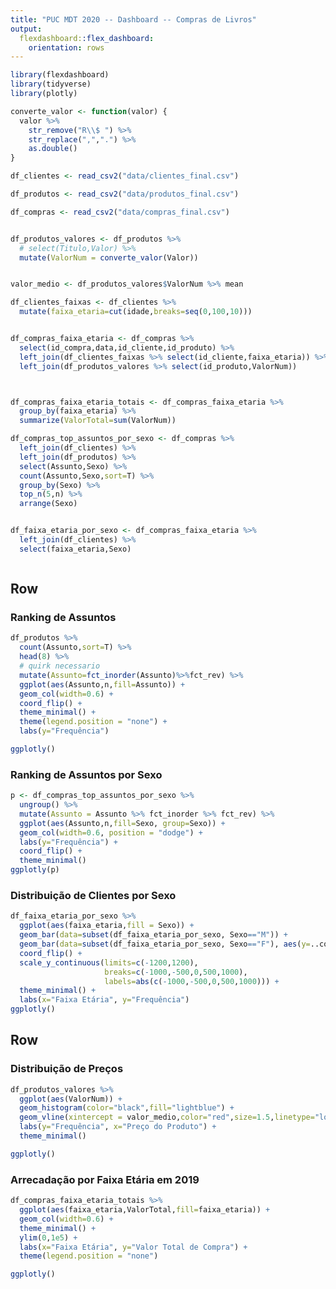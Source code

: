---
title: "PUC MDT 2020 -- Dashboard -- Compras de Livros"
output: 
  flexdashboard::flex_dashboard:
    orientation: rows
---

```{r setup, include=FALSE}
library(flexdashboard)
library(tidyverse)
library(plotly)
```


```{r preparo, include=FALSE}
converte_valor <- function(valor) {
  valor %>%
    str_remove("R\\$ ") %>%
    str_replace(",",".") %>%
    as.double()
}

df_clientes <- read_csv2("data/clientes_final.csv")

df_produtos <- read_csv2("data/produtos_final.csv")

df_compras <- read_csv2("data/compras_final.csv")


df_produtos_valores <- df_produtos %>%
  # select(Titulo,Valor) %>%
  mutate(ValorNum = converte_valor(Valor))


valor_medio <- df_produtos_valores$ValorNum %>% mean

df_clientes_faixas <- df_clientes %>%
  mutate(faixa_etaria=cut(idade,breaks=seq(0,100,10)))


df_compras_faixa_etaria <- df_compras %>%
  select(id_compra,data,id_cliente,id_produto) %>%
  left_join(df_clientes_faixas %>% select(id_cliente,faixa_etaria)) %>%
  left_join(df_produtos_valores %>% select(id_produto,ValorNum))



df_compras_faixa_etaria_totais <- df_compras_faixa_etaria %>%
  group_by(faixa_etaria) %>%
  summarize(ValorTotal=sum(ValorNum))

df_compras_top_assuntos_por_sexo <- df_compras %>%
  left_join(df_clientes) %>%
  left_join(df_produtos) %>%
  select(Assunto,Sexo) %>%
  count(Assunto,Sexo,sort=T) %>%
  group_by(Sexo) %>%
  top_n(5,n) %>%
  arrange(Sexo)


df_faixa_etaria_por_sexo <- df_compras_faixa_etaria %>%
  left_join(df_clientes) %>%
  select(faixa_etaria,Sexo)



```


Row {data-height=500}
-------------------------------------

### Ranking de Assuntos

```{r}
df_produtos %>%
  count(Assunto,sort=T) %>%
  head(8) %>%
  # quirk necessario
  mutate(Assunto=fct_inorder(Assunto)%>%fct_rev) %>%
  ggplot(aes(Assunto,n,fill=Assunto)) +
  geom_col(width=0.6) +
  coord_flip() +
  theme_minimal() +
  theme(legend.position = "none") +
  labs(y="Frequência")

ggplotly()
```

### Ranking de Assuntos por Sexo

```{r}
p <- df_compras_top_assuntos_por_sexo %>%
  ungroup() %>%
  mutate(Assunto = Assunto %>% fct_inorder %>% fct_rev) %>%
  ggplot(aes(Assunto,n,fill=Sexo, group=Sexo)) +
  geom_col(width=0.6, position = "dodge") +
  labs(y="Frequência") +
  coord_flip() +
  theme_minimal()
ggplotly(p)
```

### Distribuição de Clientes por Sexo

```{r}
df_faixa_etaria_por_sexo %>%
  ggplot(aes(faixa_etaria,fill = Sexo)) + 
  geom_bar(data=subset(df_faixa_etaria_por_sexo, Sexo=="M")) +
  geom_bar(data=subset(df_faixa_etaria_por_sexo, Sexo=="F"), aes(y=..count..*(-1))) +
  coord_flip() +
  scale_y_continuous(limits=c(-1200,1200), 
                     breaks=c(-1000,-500,0,500,1000), 
                     labels=abs(c(-1000,-500,0,500,1000))) +
  theme_minimal() + 
  labs(x="Faixa Etária", y="Frequência")
ggplotly()
```

Row {data-height=500}
-------------------------------------
   
### Distribuição de Preços

```{r}
df_produtos_valores %>%
  ggplot(aes(ValorNum)) +
  geom_histogram(color="black",fill="lightblue") +
  geom_vline(xintercept = valor_medio,color="red",size=1.5,linetype="longdash") +
  labs(y="Frequência", x="Preço do Produto") +
  theme_minimal()

ggplotly()
```
    
### Arrecadação por Faixa Etária em 2019

```{r}
df_compras_faixa_etaria_totais %>%
  ggplot(aes(faixa_etaria,ValorTotal,fill=faixa_etaria)) +
  geom_col(width=0.6) +
  theme_minimal() +
  ylim(0,1e5) +
  labs(x="Faixa Etária", y="Valor Total de Compra") +
  theme(legend.position = "none")

ggplotly()
```

